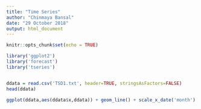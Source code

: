 ```yaml
---
title: "Time Series"
author: "Chinmaya Bansal"
date: "29 October 2018"
output: html_document
---
```


```r
knitr::opts_chunk$set(echo = TRUE)
```


```r
library('ggplot2')
library('forecast')
library('tseries')


ddata = read.csv('TSD1.txt', header=TRUE, stringsAsFactors=FALSE)
head(ddata)
```

```r
ggplot(ddata,aes(ddata$x,ddata)) + geom_line() + scale_x_date('month')  + ylab("Daily Bike Checkouts") + xlab("")
```






